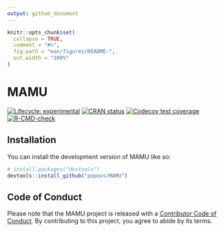 ```yaml
---
output: github_document
---
```


<!-- README.md is generated from README.Rmd. Please edit that file -->

```r
knitr::opts_chunk$set(
  collapse = TRUE,
  comment = "#>",
  fig.path = "man/figures/README-",
  out.width = "100%"
)
```

# MAMU

<!-- badges: start -->
[![Lifecycle: experimental](https://img.shields.io/badge/lifecycle-experimental-orange.svg)](https://lifecycle.r-lib.org/articles/stages.html#experimental)
[![CRAN status](https://www.r-pkg.org/badges/version/MAMU)](https://CRAN.R-project.org/package=MAMU)
[![Codecov test coverage](https://codecov.io/gh/popovs/MAMU/branch/main/graph/badge.svg)](https://app.codecov.io/gh/popovs/MAMU?branch=main)
[![R-CMD-check](https://github.com/popovs/MAMU/workflows/R-CMD-check/badge.svg)](https://github.com/popovs/MAMU/actions)
<!-- badges: end -->

## Installation

You can install the development version of MAMU like so:

``` r
# install.packages("devtools")
devtools::install_github("popovs/MAMU")
```

## Code of Conduct

Please note that the MAMU project is released with a [Contributor Code of Conduct](https://contributor-covenant.org/version/2/0/CODE_OF_CONDUCT.html). By contributing to this project, you agree to abide by its terms.
